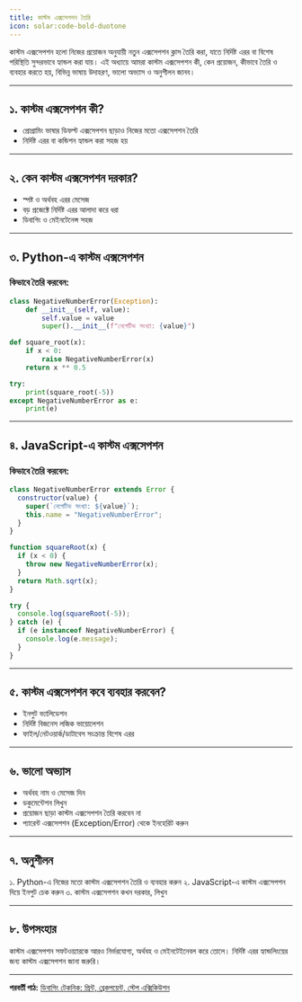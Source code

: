 ```yaml
---
title: কাস্টম এক্সসেপশন তৈরি
icon: solar:code-bold-duotone
---
```


কাস্টম এক্সসেপশন হলো নিজের প্রয়োজন অনুযায়ী নতুন এক্সসেপশন ক্লাস তৈরি করা, যাতে নির্দিষ্ট এরর বা বিশেষ পরিস্থিতি সুন্দরভাবে হ্যান্ডল করা যায়। এই অধ্যায়ে আমরা কাস্টম এক্সসেপশন কী, কেন প্রয়োজন, কীভাবে তৈরি ও ব্যবহার করতে হয়, বিভিন্ন ভাষায় উদাহরণ, ভালো অভ্যাস ও অনুশীলন জানব।

---

## ১. কাস্টম এক্সসেপশন কী?

- প্রোগ্রামিং ভাষার ডিফল্ট এক্সসেপশন ছাড়াও নিজের মতো এক্সসেপশন তৈরি
- নির্দিষ্ট এরর বা কন্ডিশন হ্যান্ডল করা সহজ হয়

---

## ২. কেন কাস্টম এক্সসেপশন দরকার?

- স্পষ্ট ও অর্থবহ এরর মেসেজ
- বড় প্রজেক্টে নির্দিষ্ট এরর আলাদা করে ধরা
- ডিবাগিং ও মেইনটেনেন্স সহজ

---

## ৩. Python-এ কাস্টম এক্সসেপশন

### কিভাবে তৈরি করবেন:
```python
class NegativeNumberError(Exception):
    def __init__(self, value):
        self.value = value
        super().__init__(f"নেগেটিভ সংখ্যা: {value}")

def square_root(x):
    if x < 0:
        raise NegativeNumberError(x)
    return x ** 0.5

try:
    print(square_root(-5))
except NegativeNumberError as e:
    print(e)
```

---

## ৪. JavaScript-এ কাস্টম এক্সসেপশন

### কিভাবে তৈরি করবেন:
```js
class NegativeNumberError extends Error {
  constructor(value) {
    super(`নেগেটিভ সংখ্যা: ${value}`);
    this.name = "NegativeNumberError";
  }
}

function squareRoot(x) {
  if (x < 0) {
    throw new NegativeNumberError(x);
  }
  return Math.sqrt(x);
}

try {
  console.log(squareRoot(-5));
} catch (e) {
  if (e instanceof NegativeNumberError) {
    console.log(e.message);
  }
}
```

---

## ৫. কাস্টম এক্সসেপশন কবে ব্যবহার করবেন?

- ইনপুট ভ্যালিডেশন
- নির্দিষ্ট বিজনেস লজিক ভায়োলেশন
- ফাইল/নেটওয়ার্ক/ডাটাবেস সংক্রান্ত বিশেষ এরর

---

## ৬. ভালো অভ্যাস

- অর্থবহ নাম ও মেসেজ দিন
- ডকুমেন্টেশন লিখুন
- প্রয়োজন ছাড়া কাস্টম এক্সসেপশন তৈরি করবেন না
- প্যারেন্ট এক্সসেপশন (Exception/Error) থেকে ইনহেরিট করুন

---

## ৭. অনুশীলন

১. Python-এ নিজের মতো কাস্টম এক্সসেপশন তৈরি ও ব্যবহার করুন
২. JavaScript-এ কাস্টম এক্সসেপশন দিয়ে ইনপুট চেক করুন
৩. কাস্টম এক্সসেপশন কখন দরকার, লিখুন

---

## ৮. উপসংহার

কাস্টম এক্সসেপশন সফটওয়্যারকে আরও নির্ভরযোগ্য, অর্থবহ ও মেইনটেইনেবল করে তোলে। নির্দিষ্ট এরর হ্যান্ডলিংয়ের জন্য কাস্টম এক্সসেপশন জানা জরুরি।

---

**পরবর্তী পাঠ:** [ডিবাগিং টেকনিক: প্রিন্ট, ব্রেকপয়েন্ট, স্টেপ এক্সিকিউশন](/programming/debugging-techniques)

